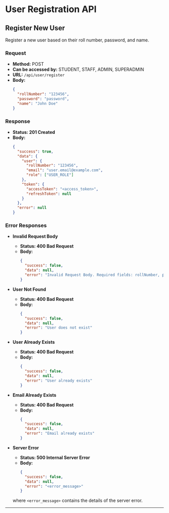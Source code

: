 # User Registration API

## Register New User

Register a new user based on their roll number, password, and name.

### Request

- **Method:** POST
- **Can be accessed by:** STUDENT, STAFF, ADMIN, SUPERADMIN
- **URL:** `/api/user/register`
- **Body:**
  ```json
  {
    "rollNumber": "123456",
    "password": "password",
    "name": "John Doe"
  }
  ```

### Response

- **Status: 201 Created**
- **Body:**
  ```json
  {
    "success": true,
    "data": {
      "user": {
        "rollNumber": "123456",
        "email": "user.email@example.com",
        "role": ["USER_ROLE"]
      },
      "token": {
        "accessToken": "<access_token>",
        "refreshToken": null
      }
    },
    "error": null
  }
  ```

### Error Responses

- **Invalid Request Body**
  - **Status: 400 Bad Request**
  - **Body:**
    ```json
    {
      "success": false,
      "data": null,
      "error": "Invalid Request Body. Required fields: rollNumber, password, name"
    }
    ```

- **User Not Found**
  - **Status: 400 Bad Request**
  - **Body:**
    ```json
    {
      "success": false,
      "data": null,
      "error": "User does not exist"
    }
    ```

- **User Already Exists**
  - **Status: 400 Bad Request**
  - **Body:**
    ```json
    {
      "success": false,
      "data": null,
      "error": "User already exists"
    }
    ```

- **Email Already Exists**
  - **Status: 400 Bad Request**
  - **Body:**
    ```json
    {
      "success": false,
      "data": null,
      "error": "Email already exists"
    }
    ```

- **Server Error**
  - **Status: 500 Internal Server Error**
  - **Body:**
    ```json
    {
      "success": false,
      "data": null,
      "error": "<error_message>"
    }
    ```
  where `<error_message>` contains the details of the server error.

--- 